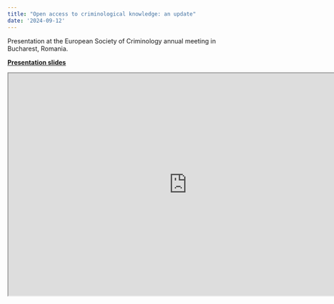 ```yaml
---
title: "Open access to criminological knowledge: an update"
date: '2024-09-12'
---
```


Presentation at the European Society of Criminology annual meeting in Bucharest, Romania. 


[**Presentation slides**](https://lesscrime.info/slides/esc-oa-2024/)

```{=html}
<iframe width="800" height="500" src="https://lesscrime.info/slides/esc-oa-2024/"></iframe>
```
